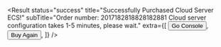 <Result
  status="success"
  title="Successfully Purchased Cloud Server ECS!"
  subTitle="Order number: 2017182818828182881 Cloud server configuration takes 1-5 minutes, please wait."
  extra={[
    <Button type="primary" key="console">
      Go Console
    </Button>,
    <Button key="buy">Buy Again</Button>,
  ]}
/>
